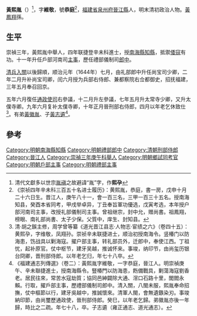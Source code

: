 '''黃熙胤'''（{{bd|？年||？年||}}）<ref>清代文獻多以世宗[[胤禛|胤禛]]之故避諱“胤”字，作'''熙孕'''</ref>，字'''維敬'''，號'''恭庭'''<ref>《崇祯四年辛未科三百五十名进士履历》：黄熙胤，恭庭，書一房，戊申十月二十六日生。晋江人，庚午八十一，會一百三名，三甲一百三十五名。授南海知县，癸酉本省同考，甲戌举卓异，丁丑奉旨軍功優选，戊寅考选，本年授户部河南司主事，改授礼部儀制司主事。曾祖继宗，封中允，赠尚書。祖鳳翔，榜眼、南礼部尚書、太子少保。父質中，庠生、封知县。</ref>，[[福建省|福建省]][[泉州府|泉州府]][[晉江縣|晉江縣]]人，明末清初政治人物。[[黃鳳翔_(隆慶進士)|黃鳳翔]]孫。

==生平==
崇禎三年，黃熙胤中舉人，四年联捷登辛未科進士，授[[南海縣|南海縣]][[知縣|知縣]]，抵禦[[倭寇|倭寇]]有功。十一年升任戶部河南司[[主事|主事]]，歷任禮部儀制司[[郎中|郎中]]。

[[清兵入關|清兵入關]]以後歸順，顺治元年（1644年）七月，由礼部郎中升任尚宝司少卿，二年二月升补尚宝司卿，闰六月授为兵部右侍郎、兼都察院右佥都御史，招抚福建，三年五月奉召回京。

五年六月復任[[通政使司|通政使司]]右參議，十二月升左參議，七年五月升太常寺少卿，又升太僕寺卿。九年六月复补太僕寺卿，十年正月晉刑部右侍郎，四月以年老乞休致仕<ref>清·胡之鋘主修，周学曾等纂《道光晋江县志·人物志·宦绩之六》（卷四十五）：黄熙孕，字维敬，凤翔孙。崇祯辛未联捷进士，顺治初授南海令。竖椿门以防海患，饬战具以剿海寇。擢户部主事，转礼部员外，迁郎中，奉使江西。丁祖忧，起补原官。仗中枢节，建牙吴越，推诚怀来。事竣，纳印节，由尚玺历银台冏卿，晋刑部侍郎。以年老乞归，年七十八卒。</ref>。有弟[[黃徽胤|黃徽胤]]、子[[黃志遴|黃志遴]]<ref>《福建通志列傳選》（卷二）：黃熙胤字維敬，一字恭庭，晉江人。明崇禎庚午、辛未聯捷進士，授南海縣令。豎椿門以防海患，飭備戰具，剿蕩海寇劉香老。居民往來，常苦水寇劫質；協同邑紳闢除大通、滘口石路十里，閭閻永賴。行取，擢戶部主事，歷禮部儀制司郎中。清入關，八閩未服，熙胤奉命招撫，仗中樞節以行，建牙吳越中，推誠懷來。清軍人閩，會無遺鏃染刃。事竣納印節，由尚璽歷通政使，晉刑部侍郎。癸巳，以年老乞歸。弟徽胤亦後一年歸，時比之二疏。年七十八，卒。子志遴（雍正通志、道光通志）。</ref>。

==參考==
{{reflist}}

{{start box}}
{{s-off}}
{{s-before|[[駱方璽|駱方璽]]}}
{{s-title|明朝南海縣知縣|1627年－1632年}}
{{s-after|[[蔣棻|蔣棻]]}}
{{end box}}

{{崇禎四年辛未科殿試金榜}}
{{DEFAULTSORT:Huang黃}}
[[Category:明朝南海縣知縣|Category:明朝南海縣知縣]]
[[Category:明朝禮部郎中|Category:明朝禮部郎中]]
[[Category:清朝刑部侍郎|Category:清朝刑部侍郎]]
[[Category:晉江人|Category:晉江人]]
[[Category:崇禎三年庚午科舉人|Category:崇禎三年庚午科舉人]]
[[Category:明朝鄉試同考官|Category:明朝鄉試同考官]]
[[Category:明朝戶部主事|Category:明朝戶部主事]]
[[Category:明朝禮部主事|Category:明朝禮部主事]]